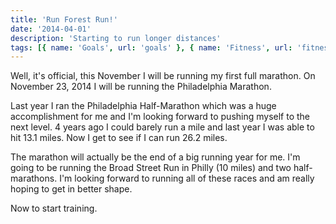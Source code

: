 ```yaml
---
title: 'Run Forest Run!'
date: '2014-04-01'
description: 'Starting to run longer distances'
tags: [{ name: 'Goals', url: 'goals' }, { name: 'Fitness', url: 'fitness' }, { name: 'Running', url: 'running' }]
---
```


Well, it's official, this November I will be running my first full marathon. On November 23, 2014 I will be running the Philadelphia Marathon.

Last year I ran the Philadelphia Half-Marathon which was a huge accomplishment for me and I'm looking forward to pushing myself to the next level. 4 years ago I could barely run a mile and last year I was able to hit 13.1 miles. Now I get to see if I can run 26.2 miles.

The marathon will actually be the end of a big running year for me. I'm going to be running the Broad Street Run in Philly (10 miles) and two half-marathons. I'm looking forward to running all of these races and am really hoping to get in better shape.

Now to start training.

<PostImage
    src="/images/posts/2014-04-01-run-forest-run/run-forest-run.jpg"
    alt="Me running the Phillies 5k"
    width={640}
    height={640}
    centered
    shadowed
/>
